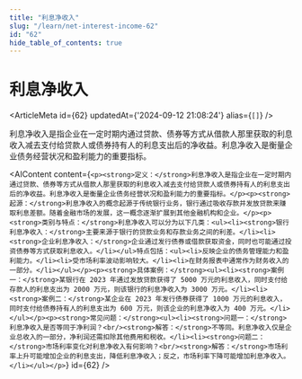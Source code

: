 ```yaml
---
title: "利息净收入"
slug: "/learn/net-interest-income-62"
id: "62"
hide_table_of_contents: true
---
```



# 利息净收入

<ArticleMeta id={62} updatedAt={'2024-09-12 21:08:24'} alias={`[]`} />
<div className='border-solid border-b border-t-0 my-4 border-[var(--ifm-color-gray-300)]' />

利息净收入是指企业在一定时期内通过贷款、债券等方式从借款人那里获取的利息收入减去支付给贷款人或债券持有人的利息支出后的净收益。利息净收入是衡量企业债务经营状况和盈利能力的重要指标。

<AIContent content={`<p><strong>定义：</strong>利息净收入是指企业在一定时期内通过贷款、债券等方式从借款人那里获取的利息收入减去支付给贷款人或债券持有人的利息支出后的净收益。利息净收入是衡量企业债务经营状况和盈利能力的重要指标。</p><p><strong>起源：</strong>利息净收入的概念起源于传统银行业务，银行通过吸收存款并发放贷款来赚取利息差额。随着金融市场的发展，这一概念逐渐扩展到其他金融机构和企业。</p><p><strong>类别与特点：</strong>利息净收入可以分为以下几类：<ul><li><strong>银行利息净收入：</strong>主要来源于银行的贷款业务和存款业务之间的利差。</li><li><strong>企业利息净收入：</strong>企业通过发行债券或借款获取资金，同时也可能通过投资债券等方式获取利息收入。</li></ul>特点包括：<ul><li>反映企业的债务管理能力和盈利能力。</li><li>受市场利率波动影响较大。</li><li>在财务报表中通常作为财务收入的一部分。</li></ul></p><p><strong>具体案例：</strong><ul><li><strong>案例一：</strong>某银行在 2023 年通过发放贷款获得了 5000 万元的利息收入，同时支付给存款人的利息支出为 2000 万元，则该银行的利息净收入为 3000 万元。</li><li><strong>案例二：</strong>某企业在 2023 年发行债券获得了 1000 万元的利息收入，同时支付给债券持有人的利息支出为 600 万元，则该企业的利息净收入为 400 万元。</li></ul></p><p><strong>常见问题：</strong><ul><li><strong>问题一：</strong>利息净收入是否等同于净利润？<br/><strong>解答：</strong>不等同。利息净收入仅是企业总收入的一部分，净利润还需扣除其他费用和税收。</li><li><strong>问题二：</strong>市场利率变化对利息净收入有何影响？<br/><strong>解答：</strong>市场利率上升可能增加企业的利息支出，降低利息净收入；反之，市场利率下降可能增加利息净收入。</li></ul></p>`} id={62} />
